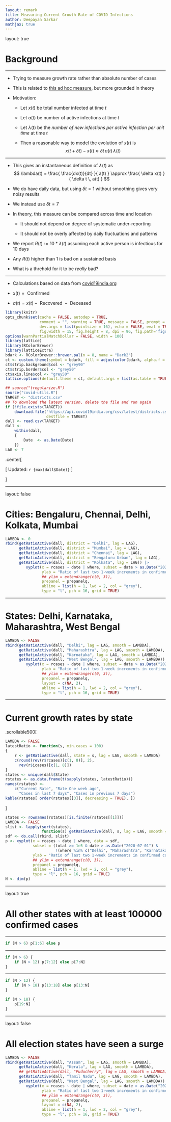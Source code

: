 ```yaml
---
layout: remark
title: Measuring Current Growth Rate of COVID Infections
author: Deepayan Sarkar
mathjax: true
---
```



layout: true

# Background

---

<div>
$$
\newcommand{\sub}{_}
$$
</div>

* Trying to measure growth rate rather than absolute number of cases

* This is related to [this ad hoc measure](increment-ratio.html), but more grounded in theory

* Motivation: 

	- Let $x(t)$ be total number infected at time $t$
	
	- Let $a(t)$ be number of active infections at time $t$
	
	- Let $\lambda(t)$ be the _number of new infections per active infection per unit time_ at time $t$
	
	- Then a reasonable way to model the evolution of $x(t)$ is
	$$
	x(t + \delta t) - x(t) \approx \delta t \, a(t) \, \lambda(t)
	$$

---

- This gives an instantaneous definition of $\lambda(t)$ as
$$
\lambda(t) = \frac{ \frac{dx(t)}{dt} }{ a(t) } \approx \frac{ \delta x(t) }{ \delta t \,  a(t) }
$$

- We do have daily data, but using $\delta t = 1$ without smoothing gives very noisy results

- We instead use  $\delta t = 7$

- In theory, this measure can be compared across time and location
	
	- It should not depend on degree of systematic under-reporting

	- It should not be overly affected by daily fluctuations and patterns

- We report $R(t) := 10 * \lambda(t)$ assuming each active person is infectious for 10 days


- Any $R(t)$ higher than 1 is bad on a sustained basis

- What is a threhold for it to be _really_ bad?

---

- Calculations based on data from [covid19india.org](https://covid19india.org)

- $x(t) = \text{ Confirmed}$

- $a(t) = x(t) - \text{ Recovered } - \text{ Deceased }$


```r
library(knitr)
opts_chunk$set(cache = FALSE, autodep = TRUE,
               comment = "", warning = TRUE, message = FALSE, prompt = FALSE,
               dev.args = list(pointsize = 16), echo = FALSE, eval = TRUE,
               fig.width = 15, fig.height = 8, dpi = 96, fig.path='figures/growth-rate-')
options(warnPartialMatchDollar = FALSE, width = 100)
library(lattice)
library(RColorBrewer)
library(latticeExtra)
bdark <- RColorBrewer::brewer.pal(n = 8, name = "Dark2")
ct <- custom.theme(symbol = bdark, fill = adjustcolor(bdark, alpha.f = 0.5))
ct$strip.background$col <- "grey90"
ct$strip.border$col <- "grey50"
ct$axis.line$col <- "grey50"
lattice.options(default.theme = ct, default.args = list(as.table = TRUE))
```




```r
## source("tregularize.R")
source("covid-utils.R")
TARGET <- "districts.csv"
## To download the latest version, delete the file and run again
if (!file.exists(TARGET))
    download.file("https://api.covid19india.org/csv/latest/districts.csv",
                  destfile = TARGET)
dall <- read.csv(TARGET)
dall <-
    within(dall,
    {
        Date  <- as.Date(Date)
    })
LAG <- 7
```

.center[

[ Updated: `r {max(dall$Date)}` ]

]


---

layout: false

# Cities: Bengaluru, Chennai, Delhi, Kolkata, Mumbai


```r
LAMBDA <- 0
rbind(getRatioActive(dall, district = "Delhi", lag = LAG),
      getRatioActive(dall, district = "Mumbai", lag = LAG),
      getRatioActive(dall, district = "Chennai", lag = LAG),
      getRatioActive(dall, district = "Bengaluru Urban", lag = LAG),
      getRatioActive(dall, district = "Kolkata", lag = LAG)) |>
         xyplot(x = rcases ~ date | where, subset = date > as.Date("2020-07-01"),
                ylab = "Ratio of last two 1-week increments in confirmed cases",
                ## ylim = extendrange(c(0, 3)),
                prepanel = prepanelq,
                abline = list(h = 1, lwd = 2, col = "grey"),
                type = "l", pch = 16, grid = TRUE)
```

---

# States: Delhi, Karnataka, Maharashtra, West Bengal

```r
LAMBDA <- FALSE
rbind(getRatioActive(dall, "Delhi", lag = LAG, smooth = LAMBDA),
      getRatioActive(dall, "Maharashtra", lag = LAG, smooth = LAMBDA),
      getRatioActive(dall, "Karnataka", lag = LAG, smooth = LAMBDA),
      getRatioActive(dall, "West Bengal", lag = LAG, smooth = LAMBDA)) |>
         xyplot(x = rcases ~ date | where, subset = date > as.Date("2020-07-01"),
                ylab = "Ratio of last two 1-week increments in confirmed cases",
                ## ylim = extendrange(c(0, 3)),
                prepanel = prepanelq,
                layout = c(NA, 2),
                abline = list(h = 1, lwd = 2, col = "grey"),
                type = "l", pch = 16, grid = TRUE)
```


---

# Current growth rates by state

.scrollable500[

```r
LAMBDA <- FALSE
latestRatio <- function(s, min.cases = 100)
{
    r <- getRatioActive(dall, state = s, lag = LAG, smooth = LAMBDA)
    c(round(rev(r$rcases)[c(1, 8)], 2),
      rev(r$icases)[c(1, 8)])
}
states <- unique(dall$State)
rstates <- as.data.frame(t(sapply(states, latestRatio)))
names(rstates) <-
    c("Current Rate", "Rate One week ago",
      "Cases in last 7 days", "Cases in previous 7 days")
kable(rstates[ order(rstates[[3]], decreasing = TRUE), ])
```

]


```r
states <- rownames(rstates)[is.finite(rstates[[1]])]
LAMBDA <- FALSE
slist <- lapply(sort(states),
                function(s) getRatioActive(dall, s, lag = LAG, smooth = LAMBDA, death.lag = 7))
sdf <- do.call(rbind, slist)
p <- xyplot(x = rcases ~ date | where, data = sdf,
            subset = (total >= 1e5 & date > as.Date("2020-07-01") & 
                      !(where %in% c("Delhi", "Maharashtra", "Karnataka", "West Bengal"))),
            ylab = "Ratio of last two 1-week increments in confirmed cases",
            ## ylim = extendrange(c(0, 3)),
            prepanel = prepanelq,
            abline = list(h = 1, lwd = 2, col = "grey"),
            type = "l", pch = 16, grid = TRUE)
N <- dim(p)
```

---

layout: true

# All other states with at least 100000 confirmed cases

---

```r
if (N > 6) p[1:6] else p
```

---

```r
if (N > 6) {
    if (N > 12) p[7:12] else p[7:N]
}
```

---

```r
if (N > 12) {
    if (N > 18) p[13:18] else p[13:N]
}
```

```r
if (N > 18) {
    p[19:N]
}
```

---

layout: false

# All election states have seen a surge

```r
LAMBDA <- FALSE
rbind(getRatioActive(dall, "Assam", lag = LAG, smooth = LAMBDA),
      getRatioActive(dall, "Kerala", lag = LAG, smooth = LAMBDA),
      ## getRatioActive(dall, "Puducherry", lag = LAG, smooth = LAMBDA),
      getRatioActive(dall, "Tamil Nadu", lag = LAG, smooth = LAMBDA),
      getRatioActive(dall, "West Bengal", lag = LAG, smooth = LAMBDA)) |>
         xyplot(x = rcases ~ date | where, subset = date > as.Date("2020-07-01"),
                ylab = "Ratio of last two 1-week increments in confirmed cases",
                ## ylim = extendrange(c(0, 3)),
                prepanel = prepanelq,
                layout = c(NA, 2),
                abline = list(h = 1, lwd = 2, col = "grey"),
                type = "l", pch = 16, grid = TRUE)
```

